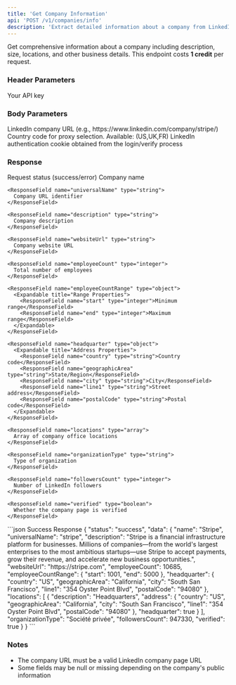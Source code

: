 ```yaml
---
title: 'Get Company Information'
api: 'POST /v1/companies/info'
description: 'Extract detailed information about a company from LinkedIn'
---
```


Get comprehensive information about a company including description, size, locations, and other business details.
<Note>
  This endpoint costs **1 credit** per request.
</Note>
### Header Parameters

<ParamField header="x-api-key" type="string" required>
  Your API key
</ParamField>

### Body Parameters

<ParamField body="company_url" type="string" required>
  LinkedIn company URL (e.g., https://www.linkedin.com/company/stripe/)
</ParamField>
<ParamField body="country" type="string" default="FR">
  Country code for proxy selection. Available: (US,UK,FR)
</ParamField>
<ParamField body="login_token" type="string" required>
  LinkedIn authentication cookie obtained from the login/verify process
</ParamField>

### Response

<ResponseField name="status" type="string">
  Request status (success/error)
</ResponseField>

<ResponseField name="data" type="object">
  <Expandable title="Properties">
    <ResponseField name="name" type="string">
      Company name
    </ResponseField>

    <ResponseField name="universalName" type="string">
      Company URL identifier
    </ResponseField>

    <ResponseField name="description" type="string">
      Company description
    </ResponseField>

    <ResponseField name="websiteUrl" type="string">
      Company website URL
    </ResponseField>

    <ResponseField name="employeeCount" type="integer">
      Total number of employees
    </ResponseField>

    <ResponseField name="employeeCountRange" type="object">
      <Expandable title="Range Properties">
        <ResponseField name="start" type="integer">Minimum range</ResponseField>
        <ResponseField name="end" type="integer">Maximum range</ResponseField>
      </Expandable>
    </ResponseField>

    <ResponseField name="headquarter" type="object">
      <Expandable title="Address Properties">
        <ResponseField name="country" type="string">Country code</ResponseField>
        <ResponseField name="geographicArea" type="string">State/Region</ResponseField>
        <ResponseField name="city" type="string">City</ResponseField>
        <ResponseField name="line1" type="string">Street address</ResponseField>
        <ResponseField name="postalCode" type="string">Postal code</ResponseField>
      </Expandable>
    </ResponseField>

    <ResponseField name="locations" type="array">
      Array of company office locations
    </ResponseField>

    <ResponseField name="organizationType" type="string">
      Type of organization
    </ResponseField>

    <ResponseField name="followersCount" type="integer">
      Number of LinkedIn followers
    </ResponseField>

    <ResponseField name="verified" type="boolean">
      Whether the company page is verified
    </ResponseField>
  </Expandable>
</ResponseField>

<ResponseExample>
```json Success Response
{
  "status": "success",
  "data": {
    "name": "Stripe",
    "universalName": "stripe",
    "description": "Stripe is a financial infrastructure platform for businesses. Millions of companies—from the world's largest enterprises to the most ambitious startups—use Stripe to accept payments, grow their revenue, and accelerate new business opportunities.",
    "websiteUrl": "https://stripe.com",
    "employeeCount": 10685,
    "employeeCountRange": {
      "start": 1001,
      "end": 5000
    },
    "headquarter": {
      "country": "US",
      "geographicArea": "California",
      "city": "South San Francisco",
      "line1": "354 Oyster Point Blvd",
      "postalCode": "94080"
    },
    "locations": [
      {
        "description": "Headquarters",
        "address": {
          "country": "US",
          "geographicArea": "California",
          "city": "South San Francisco",
          "line1": "354 Oyster Point Blvd",
          "postalCode": "94080"
        },
        "headquarter": true
      }
    ],
    "organizationType": "Société privée",
    "followersCount": 947330,
    "verified": true
  }
}
```

</ResponseExample>


### Notes
- The company URL must be a valid LinkedIn company page URL
- Some fields may be null or missing depending on the company's public information
